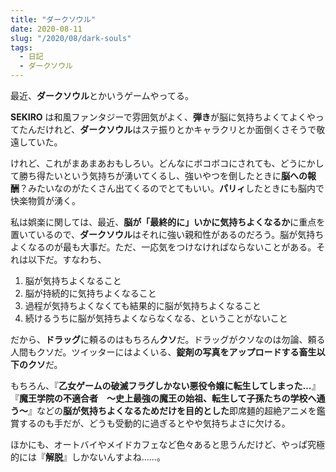 ```yaml
---
title: "ダークソウル"
date: 2020-08-11
slug: "/2020/08/dark-souls"
tags:
  - 日記
  - ダークソウル
---
```


最近、**ダークソウル**とかいうゲームやってる。

**SEKIRO** は和風ファンタジーで雰囲気がよく、**弾き**が脳に気持ちよくてよくやってたんだけれど、**ダークソウル**はステ振りとかキャラクリとか面倒くさそうで敬遠していた。

けれど、これがまあまあおもしろい。どんなにボコボコにされても、どうにかして勝ち得たいという気持ちが湧いてくるし、強いやつを倒したときに**脳への報酬**？みたいなのがたくさん出てくるのでとてもいい。**パリィ**したときにも脳内で快楽物質が湧く。

私は娯楽に関しては、最近、**脳が「最終的に」いかに気持ちよくなるか**に重点を置いているので、**ダークソウル**はそれに強い親和性があるのだろう。脳が気持ちよくなるのが最も大事だ。ただ、一応気をつけなければならないことがある。それは以下だ。すなわち、

1. 脳が気持ちよくなること
2. 脳が持続的に気持ちよくなること
3. 過程が気持ちよくなくても結果的に脳が気持ちよくなること
4. 続けるうちに脳が気持ちよくならなくなる、ということがないこと

だから、**ドラッグ**に頼るのはもちろん**クソ**だ。ドラッグがクソなのは勿論、頼る人間もクソだ。ツイッターにはよくいる、**錠剤の写真をアップロードする畜生以下のクソ**だ。

もちろん、『**乙女ゲームの破滅フラグしかない悪役令嬢に転生してしまった…**』『**魔王学院の不適合者　～史上最強の魔王の始祖、転生して子孫たちの学校へ通う～**』などの**脳が気持ちよくなるためだけを目的とした**即席麺的超絶アニメを鑑賞するのも手だが、どうも受動的に過ぎるとやや気持ちよさに欠ける。

ほかにも、オートバイやメイドカフェなど色々あると思うんだけど、やっぱ究極的には『**解脱**』しかないんすよね……。